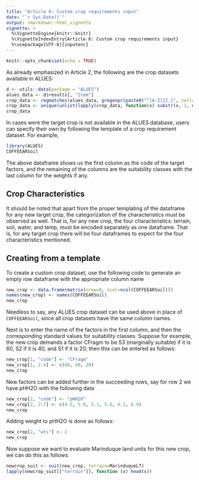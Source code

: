 ```yaml
---
title: "Article 6: Custom crop requirements input"
date: "`r Sys.Date()`"
output: rmarkdown::html_vignette
vignette: >
  %\VignetteEngine{knitr::knitr}
  %\VignetteIndexEntry{Article 6: Custom crop requirements input}
  %\usepackage[UTF-8]{inputenc}
---
```


```r
knitr::opts_chunk$set(echo = TRUE)
```
As already emphasized in Article 2, the following are the crop datasets available in ALUES:
```r
d <- utils::data(package = "ALUES")
alues_data <- d$results[, "Item"]
crop_data <- regmatches(alues_data, gregexpr(paste0("^[A-Z]{2,}", collapse = "|"), alues_data))
crop_data <- unique(unlist(lapply(crop_data, function(x) substr(x, 1, nchar(x)-1))))
crop_data
```
In cases were the target crop is not available in the ALUES database, users can specify their own by following the template of a crop requirement dataset. For example, 
```r
library(ALUES)
COFFEEARSoil
```
The above dataframe shows us the first column as the code of the target factors, and the remaining of the columns are the suitability classes with the last column for the weights if any.

## Crop Characteristics
It should be noted that apart from the proper templating of the dataframe for any new target crop, the categorization of the characteristics must be observed as well. That is, for any new crop, the four characteristics: terrain, soil, water, and temp, must be encoded separately as one dataframe. That is, for any target crop there will be four dataframes to expect for the four characteristics mentioned.

## Creating from a template
To create a custom crop dataset, use the following code to generate an empty row dataframe with the appropriate column name
```r
new_crop <- data.frame(matrix(nrow=0, ncol=ncol(COFFEEARSoil)))
names(new_crop) <- names(COFFEEARSoil)
new_crop
```
Needless to say, any ALUES crop dataset can be used above in place of `COFFEEARSoil`, since all crop datasets have the same column names.

Next is to enter the name of the factors in the first column, and then the corresponding standard values for suitability classes. Suppose for example, the new crop demands a factor CFragm to be S3 (marginally suitable) if it is 60, S2 if it is 40, and S1 if it is 20; then this can be entered as follows:
```r
new_crop[1, "code"] <- "CFragm"
new_crop[1, 2:4] <- c(60, 40, 20)
new_crop
```
New factors can be added further in the succeeding rows, say for row 2 we have pHH2O with the following data
```r
new_crop[2, "code"] <- "pHH2O"
new_crop[2, 2:7] <- c(4.5, 5.0, 5.1, 5.6, 6.2, 6.9)
new_crop
```
Adding weight to pHH2O is done as follows:
```r
new_crop[2, "wts"] <- 2
new_crop
```
Now suppose we want to evaluate Marinduque land units for this new crop, we can do this as follows:
```r
newcrop_suit <- suit(new_crop, terrain=MarinduqueLT)
lapply(newcrop_suit[["terrain"]], function (x) head(x))
```